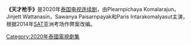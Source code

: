 {{Unreferenced|time=2021-04-12T07:32:08+00:00}}
{{Infobox television
| name                     = Bad Genius: The Series
| native_name              = {{Infobox name module|th|ฉลาดเกมส์โกง}}
| image                    =  
| image_size               = 
| image_alt                = 
| caption                  = 
| genre                    = {{ubl|[[犯罪小說|Crime thriller]]|[[Drama_(film_and_television)|Drama]]}}
| creator                  = [[GDH_559|GDH 559]]
| writer                   = 
| director                 = Pat Boonnitipat
| creative_director        = 
| starring                 = {{ubl|{{ill|Plearnpichaya Komalarajun|th|เพลินพิชญา โกมลารชุน|lt=Plearnpichaya Komalarajun}}|[[Jinjett_Wattanasin|Jinjett Wattanasin]]|Sawanya Paisarnpayak|[[Paris_Intarakomalyasut|Paris Intarakomalyasut]]}}
| theme_music_composer     = 
| opentheme                = 
| endtheme                 = 
| composer                 = 
| country                  = Thailand
| language                 = Thai
| num_seasons              = 
| num_episodes             = 12
| list_episodes            = 
| executive_producer       = 
| producer                 = 
| editor                   = 
| location                 = 
| cinematography           = 
| camera                   = 
| runtime                  = 53 minutes
| company                  = [[GDH_559|GDH 559]]
| distributor              = 
| channel                  = {{ubl|[[One31|One31]]|[[WeTV_(application)|WeTV]]}}
| picture_format           = 
| audio_format             = 
| first_run                = 
| first_aired              = {{Start date|2020|08|03|df=yes}}
| last_aired               = {{End date|2020|09|08|df=yes}}
| website                  = https://www.one31.net/shows/detail/362
| website_title            = One31 Show Details
| production_website       = 
| production_website_title = 
| based_on                 = 
| related                  = ''[[Bad_Genius|Bad Genius]]''
}}

'''《天才枪手》'''是2020年[[泰国|泰国]][[电视连续剧|电视连续剧]]，由Plearnpichaya Komalarajun，Jinjett Wattanasin，Sawanya Paisarnpayak和Paris Intarakomalyasut主演，根据2014年[[SAT|SAT]]亚洲考场作弊案改编。

[[Category:2020年泰國電視劇集|Category:2020年泰國電視劇集]]
{{TV-stub}}
